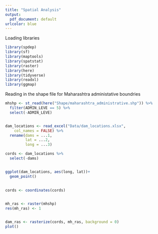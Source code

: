 ```yaml
---
title: "Spatial Analysis"
output:
  pdf_document: default
urlcolor: blue
---
```


Loading libraries
```r
library(spdep)
library(sf)
library(maptools)
library(spatstat)
library(raster)
library(here)
library(tidyverse)
library(readxl)
library(ggmap)
```


Reading in the shape file for Maharashtra administative boundries

```r
mhshp <- st_read(here("Shape/maharashtra_administrative.shp")) %>%
  filter(ADMIN_LEVE == 5) %>%
  select(-ADMIN_LEVE) 


dam_locations <- read_excel("Data/dam_locations.xlsx", 
    col_names = FALSE) %>%
  rename(dams = ...1,
         lat = ...2,
         long = ...3)

cords <- dam_locations %>%
  select(-dams) 


ggplot(dam_locations, aes(long, lat))+
  geom_point()
  
  
cords <- coordinates(cords)


mh_ras <- raster(mhshp)
res(mh_ras) <- 1


dam_ras <- rasterize(cords, mh_ras, background = 0)
plot()


```

